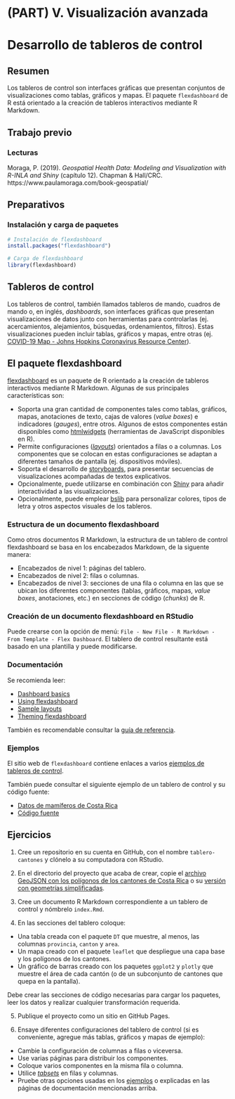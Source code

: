 # (PART) V. Visualización avanzada {-}

# Desarrollo de tableros de control

## Resumen
Los tableros de control son interfaces gráficas que presentan conjuntos de visualizaciones como tablas, gráficos y mapas. El paquete `flexdashboard` de R está orientado a la creación de tableros interactivos mediante R Markdown.

## Trabajo previo

### Lecturas
Moraga, P. (2019). *Geospatial Health Data: Modeling and Visualization with R-INLA and Shiny* (capítulo 12). Chapman & Hall/CRC. https://www.paulamoraga.com/book-geospatial/

## Preparativos

### Instalación y carga de paquetes

```r
# Instalación de flexdashboard
install.packages("flexdashboard")
```

```r
# Carga de flexdashboard
library(flexdashboard)
```

## Tableros de control
Los tableros de control, también llamados tableros de mando, cuadros de mando o, en inglés, *dashboards*, son interfaces gráficas que presentan visualizaciones de datos junto con herramientas para controlarlas (ej. acercamientos, alejamientos, búsquedas, ordenamientos, filtros). Estas visualizaciones pueden incluir tablas, gráficos y mapas, entre otras (ej. [COVID-19 Map - Johns Hopkins Coronavirus Resource Center](https://coronavirus.jhu.edu/map.html)).

## El paquete flexdashboard
[flexdashboard](https://pkgs.rstudio.com/flexdashboard/) es un paquete de R orientado a la creación de tableros interactivos mediante R Markdown. Algunas de sus principales características son:

- Soporta una gran cantidad de componentes tales como tablas, gráficos, mapas, anotaciones de texto, cajas de valores (*value boxes*) e indicadores (*gauges*), entre otros. Algunos de estos componentes están disponibles como [htmlwidgets](https://www.htmlwidgets.org/) (herramientas de JavaScript disponibles en R).
- Permite configuraciones ([*layouts*](https://pkgs.rstudio.com/flexdashboard/articles/layouts.html)) orientados a filas o a columnas. Los componentes que se colocan en estas configuraciones se adaptan a diferentes tamaños de pantalla (ej. dispositivos móviles).
- Soporta el desarrollo de [storyboards](https://pkgs.rstudio.com/flexdashboard/articles/using.html#storyboards), para presentar secuencias de visualizaciones acompañadas de textos explicativos.
- Opcionalmente, puede utilizarse en combinación con [Shiny](https://shiny.rstudio.com/) para añadir interactividad a las visualizaciones.
- Opcionalmente, puede emplear [bslib](https://rstudio.github.io/bslib/) para personalizar colores, tipos de letra y otros aspectos visuales de los tableros.

### Estructura de un documento flexdashboard
Como otros documentos R Markdown, la estructura de un tablero de control flexdashboard se basa en los encabezados Markdown, de la siguente manera: 

- Encabezados de nivel 1: páginas del tablero.
- Encabezados de nivel 2: filas o columnas.
- Encabezados de nivel 3: secciones de una fila o columna en las que se ubican los diferentes componentes (tablas, gráficos, mapas, *value boxes*, anotaciones, etc.) en secciones de código (*chunks*) de R.

### Creación de un documento flexdashboard en RStudio
Puede crearse con la opción de menú: `File - New File - R Markdown - From Template - Flex Dashboard`. El tablero de control resultante está basado en una plantilla y puede modificarse.

### Documentación
Se recomienda leer:

- [Dashboard basics](https://pkgs.rstudio.com/flexdashboard/articles/flexdashboard.html)
- [Using flexdashboard](https://pkgs.rstudio.com/flexdashboard/articles/using.html)
- [Sample layouts](https://pkgs.rstudio.com/flexdashboard/articles/layouts.html)
- [Theming flexdashboard](https://pkgs.rstudio.com/flexdashboard/articles/theme.html)

También es recomendable consultar la [guía de referencia](https://pkgs.rstudio.com/flexdashboard/reference/).

### Ejemplos
El sitio web de `flexdashboard` contiene enlaces a varios [ejemplos de tableros de control](https://pkgs.rstudio.com/flexdashboard/articles/examples.html).

También puede consultar el siguiente ejemplo de un tablero de control y su código fuente:

- [Datos de mamíferos de Costa Rica](https://gf0604-procesamientodatosgeograficos.github.io/2022-i-mamiferos-flexdashboard/)
- [Código fuente](https://github.com/gf0604-procesamientodatosgeograficos/2022-i-mamiferos-flexdashboard)

## Ejercicios
1. Cree un repositorio en su cuenta en GitHub, con el nombre `tablero-cantones` y clónelo a su computadora con RStudio.

2. En el directorio del proyecto que acaba de crear, copie el [archivo GeoJSON con los polígonos de los cantones de Costa Rica](https://raw.githubusercontent.com/gf0604-procesamientodatosgeograficos/2022-i/main/datos/ign/delimitacion-territorial-administrativa/cantones.geojson) o su [versión con geometrías simplificadas](https://raw.githubusercontent.com/gf0604-procesamientodatosgeograficos/2022-i/main/datos/ign/delimitacion-territorial-administrativa/cantones_simplificados.geojson).

3. Cree un documento R Markdown correspondiente a un tablero de control y nómbrelo `index.Rmd`.

4. En las secciones del tablero coloque:

- Una tabla creada con el paquete `DT` que muestre, al menos, las columnas `provincia`, `canton` y `area`.
- Un mapa creado con el paquete `leaflet` que despliegue una capa base y los polígonos de los cantones.
- Un gráfico de barras creado con los paquetes `ggplot2` y `plotly` que muestre el área de cada cantón (o de un subconjunto de cantones que quepa en la pantalla).

Debe crear las secciones de código necesarias para cargar los paquetes, leer los datos y realizar cualquier transformación requerida.

5. Publique el proyecto como un sitio en GitHub Pages.

6. Ensaye diferentes configuraciones del tablero de control (si es conveniente, agregue más tablas, gráficos y mapas de ejemplo):

- Cambie la configuración de columnas a filas o viceversa.
- Use varias páginas para distribuir los componentes.
- Coloque varios componentes en la misma fila o columna.
- Utilice [*tabsets*](https://pkgs.rstudio.com/flexdashboard/articles/layouts.html#tabset-column) en filas y columnas.
- Pruebe otras opciones usadas en los [ejemplos](https://pkgs.rstudio.com/flexdashboard/articles/examples.html) o explicadas en las páginas de documentación mencionadas arriba.